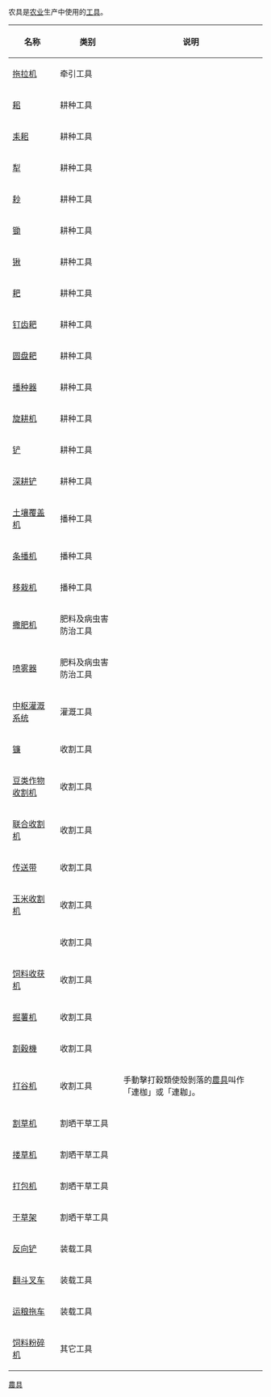 农具是[[农业|农业]]生产中使用的[[工具|工具]]。

{| class="wikitable sortable"
|-
! 名称 !! 类别!!说明
|-
|[[拖拉机|拖拉机]]||牵引工具
|-
|[[耜|耜]]||耕种工具
|-
|[[耒耜|耒耜]]||耕种工具
|-
|[[犁|犁]]||耕种工具
|-
|[[耖|耖]]||耕种工具
|-
|[[锄|锄]]||耕种工具
|- 
|[[锹|锹]]||耕种工具
|- 
|[[耙|耙]]||耕种工具
|- 
|[[钉齿耙|钉齿耙]]||耕种工具
|- 
|[[圆盘耙|圆盘耙]]||耕种工具
|- 
|[[播种器|播种器]]||耕种工具
|- 
|[[旋耕机|旋耕机]]||耕种工具
|-
 |[[铲|铲]]||耕种工具
|-
 |[[深耕铲|深耕铲]]||耕种工具
|- 
|[[土壤覆盖机|土壤覆盖机]]||播种工具
|- 
|[[条播机|条播机]]||播种工具
|- 
|[[移栽机|移栽机]]||播种工具
|- 
|[[撒肥机|撒肥机]]||肥料及病虫害防治工具
|- 
|[[喷雾器|喷雾器]]||肥料及病虫害防治工具
|-
|[[中枢灌溉系统|中枢灌溉系统]]||灌溉工具
|- 
|[[镰|镰]]||收割工具
|- 
|[[豆类作物收割机|豆类作物收割机]]||收割工具
|- 
|[[联合收割机|联合收割机]]||收割工具
|- 
|[[传送带|传送带]]||收割工具
|- 
|[[玉米收割机|玉米收割机]]||收割工具
|- 
|{{link-en|採棉機|Cotton picker}}||收割工具
|- 
|[[饲料收获机|饲料收获机]]||收割工具
|- 
|[[掘薯机|掘薯机]]||收割工具
|- 
|[[割穀機|割穀機]]||收割工具
|- 
|[[打谷机|打谷机]]||收割工具||手動擊打穀類使殼剝落的[[農具|農具]]叫作「連枷」或「連耞」。
|- 
|[[割草机|割草机]]||割晒干草工具
|- 
|[[搂草机|搂草机]]||割晒干草工具
|- 
|[[打包机|打包机]]||割晒干草工具
|- 
|[[干草架|干草架]]||割晒干草工具
|- 
|[[反向铲|反向铲]]||装载工具
|- 
|[[翻斗叉车|翻斗叉车]]||装载工具
|- 
|[[运粮拖车|运粮拖车]]||装载工具
|-
|[[饲料粉碎机|饲料粉碎机]]||其它工具
|}
[[Category:農具|]]